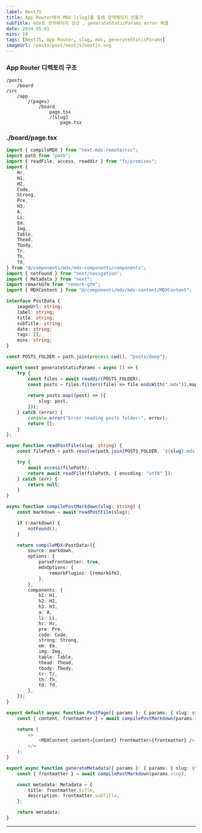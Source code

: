 ```yaml
---
label: NextJS
title: App Router에서 MDX [slug]를 통해 정적페이지 만들기
subTitle: mdx로 정적페이지 생성 , generateStaticParams error 해결
date: 2024.05.01
mins: 10
tags: [NextJS, App Router, slug, mdx, generateStaticParams]
imageUrl: /posts/post/nextjs/nextjs.svg
---
```


### App Router 디렉토리 구조

```Directory
/posts
    /board
/src
    /app
        /(pages)
            /board
                page.tsx
                /[slug]
                    page.tsx
```

### ./board/page.tsx

```typescript
import { compileMDX } from "next-mdx-remote/rsc";
import path from "path";
import { readFile, access, readdir } from "fs/promises";
import {
    Hr,
    H1,
    H2,
    Code,
    Strong,
    Pre,
    H3,
    A,
    Li,
    Em,
    Img,
    Table,
    Thead,
    Tbody,
    Tr,
    Th,
    Td,
} from "@/components/mdx/mdx-components/components";
import { notFound } from "next/navigation";
import { Metadata } from "next";
import remarkGfm from "remark-gfm";
import { MDXContent } from "@/components/mdx/mdx-content/MDXContent";

interface PostData {
    imageUrl: string;
    label: string;
    title: string;
    subTitle: string;
    date: string;
    tags: [];
    mins: string;
}

const POSTS_FOLDER = path.join(process.cwd(), "posts/deep");

export const generateStaticParams = async () => {
    try {
        const files = await readdir(POSTS_FOLDER);
        const posts = files.filter((file) => file.endsWith(".mdx")).map((file) => file.replace(/\.mdx$/, ""));
        
        return posts.map((post) => ({
            slug: post,
        }));
    } catch (error) {
        console.error("Error reading posts folder:", error);
        return [];
    }
};

async function readPostFile(slug: string) {
    const filePath = path.resolve(path.join(POSTS_FOLDER, `${slug}.mdx`));

    try {
        await access(filePath);
        return await readFile(filePath, { encoding: "utf8" });
    } catch (err) {
        return null;
    }
}

async function compilePostMarkdown(slug: string) {
    const markdown = await readPostFile(slug);

    if (!markdown) {
        notFound();
    }

    return compileMDX<PostData>({
        source: markdown,
        options: {
            parseFrontmatter: true,
            mdxOptions: {
                remarkPlugins: [remarkGfm],
            },
        },
        components: {
            h1: H1,
            h2: H2,
            h3: H3,
            a: A,
            li: Li,
            hr: Hr,
            pre: Pre,
            code: Code,
            strong: Strong,
            em: Em,
            img: Img,
            table: Table,
            thead: Thead,
            tbody: Tbody,
            tr: Tr,
            th: Th,
            td: Td,
        },
    });
}

export default async function PostPage({ params }: { params: { slug: string } }) {
    const { content, frontmatter } = await compilePostMarkdown(params.slug);

    return (
        <>
            <MDXContent content={content} frontmatter={frontmatter} />
        </>
    );
}

export async function generateMetadata({ params }: { params: { slug: string } }): Promise<Metadata> {
    const { frontmatter } = await compilePostMarkdown(params.slug);

    const metadata: Metadata = {
        title: frontmatter.title,
        description: frontmatter.subTitle,
    };

    return metadata;
}

```

---




